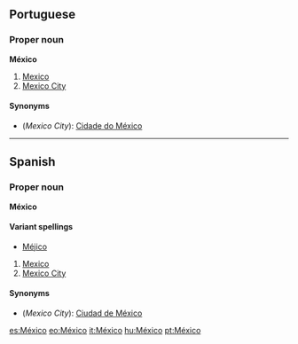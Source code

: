 ==Portuguese==
===Proper noun===
'''México'''

#[[Mexico]]
#[[Mexico City]]

====Synonyms====
*(''Mexico City''): [[Cidade do México]]

----
==Spanish==
===Proper noun===
'''México'''

====Variant spellings====
*[[Méjico]]

#[[Mexico]]
#[[Mexico City]]

====Synonyms====
*(''Mexico City''): [[Ciudad de México]]

[[es:México]]
[[eo:México]]
[[it:México]]
[[hu:México]]
[[pt:México]]